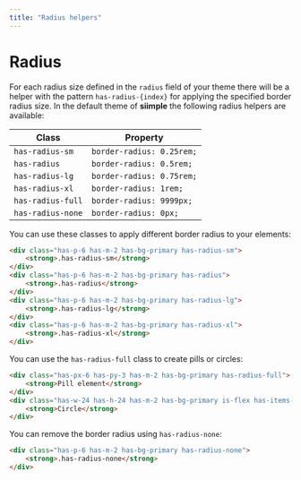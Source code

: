 ```yaml
---
title: "Radius helpers"
---
```


# Radius

For each radius size defined in the `radius` field of your theme there will be a helper with the pattern `has-radius-{index}` for applying the specified border radius size. In the default theme of **siimple** the following radius helpers are available:

| Class | Property |
|-------|----------|
| `has-radius-sm`   | `border-radius: 0.25rem;` |
| `has-radius`      | `border-radius: 0.5rem;` |
| `has-radius-lg`   | `border-radius: 0.75rem;` |
| `has-radius-xl`   | `border-radius: 1rem;` |
| `has-radius-full` | `border-radius: 9999px;` |
| `has-radius-none` | `border-radius: 0px;` |

You can use these classes to apply different border radius to your elements:

```html live=true centered=true color=white
<div class="has-p-6 has-m-2 has-bg-primary has-radius-sm">
    <strong>.has-radius-sm</strong>
</div>
<div class="has-p-6 has-m-2 has-bg-primary has-radius">
    <strong>.has-radius</strong>
</div>
<div class="has-p-6 has-m-2 has-bg-primary has-radius-lg">
    <strong>.has-radius-lg</strong>
</div>
<div class="has-p-6 has-m-2 has-bg-primary has-radius-xl">
    <strong>.has-radius-xl</strong>
</div>
```

You can use the `has-radius-full` class to create pills or circles:

```html live=true centered=true color=white
<div class="has-px-6 has-py-3 has-m-2 has-bg-primary has-radius-full">
    <strong>Pill element</strong>
</div>
<div class="has-w-24 has-h-24 has-m-2 has-bg-primary is-flex has-items-center has-justify-center has-radius-full">
    <strong>Circle</strong>
</div>
```

You can remove the border radius using `has-radius-none`: 

```html live=true centered=true color=white
<div class="has-p-6 has-m-2 has-bg-primary has-radius-none">
    <strong>.has-radius-none</strong>
</div>
```
